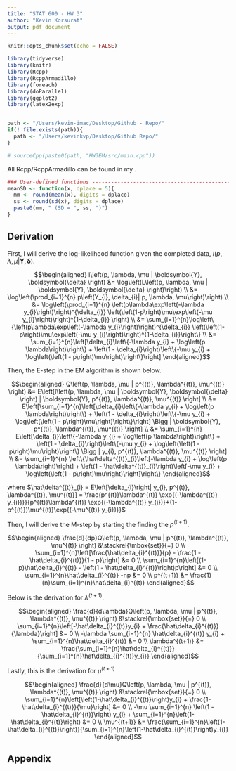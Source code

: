 ```yaml
---
title: "STAT 600 - HW 3"
author: "Kevin Korsurat"
output: pdf_document
---
```


```r
knitr::opts_chunk$set(echo = FALSE)

library(tidyverse)
library(knitr)
library(Rcpp)
library(RcppArmadillo)
library(foreach)
library(doParallel)
library(ggplot2)
library(latex2exp)


path <- "/Users/kevin-imac/Desktop/Github - Repo/"
if(! file.exists(path)){
  path <- "/Users/kevinkvp/Desktop/Github Repo/"
}

# sourceCpp(paste0(path, "HW3EM/src/main.cpp"))
```

All Rcpp/RcppArmadillo can be found in my [\textcolor{red}{GitHub}](https://github.com/skorsu/HW3EM).

```r

### User-defined functions -----------------------------------------------------
meanSD <- function(x, dplace = 5){
  mm <- round(mean(x), digits = dplace)
  ss <- round(sd(x), digits = dplace)
  paste0(mm, " (SD = ", ss, ")")
}
```

## Derivation

First, I will derive the log-likelihood function given the completed data, $l\left(p, \lambda, \mu | \boldsymbol{Y}, \boldsymbol{\delta} \right)$.

$$\begin{aligned}
l\left(p, \lambda, \mu | \boldsymbol{Y}, \boldsymbol{\delta} \right) &= \log\left(L\left(p, \lambda, \mu | \boldsymbol{Y}, \boldsymbol{\delta} \right)\right) \\
&= \log\left(\prod_{i=1}^{n} p\left(Y_{i}, \delta_{i}| p, \lambda, \mu\right)\right) \\
&= \log\left(\prod_{i=1}^{n} \left(p\lambda\exp\left(-\lambda y_{i}\right)\right)^{\delta_{i}} \left(\left(1-p\right)\mu\exp\left(-\mu y_{i}\right)\right)^{1-\delta_{i}} \right) \\
&= \sum_{i=1}^{n}\log\left\{\left(p\lambda\exp\left(-\lambda y_{i}\right)\right)^{\delta_{i}} \left(\left(1-p\right)\mu\exp\left(-\mu y_{i}\right)\right)^{1-\delta_{i}}\right\} \\
&= \sum_{i=1}^{n}\left[\delta_{i}\left\{-\lambda y_{i} + \log\left(p \lambda\right)\right\} + \left(1 - \delta_{i}\right)\left\{-\mu y_{i} + \log\left(\left(1 - p\right)\mu\right)\right\}\right]
\end{aligned}$$

Then, the E-step in the EM algorithm is shown below.

$$\begin{aligned}
Q\left(p, \lambda, \mu | p^{(t)}, \lambda^{(t)}, \mu^{(t)} \right) &= E\left[l\left(p, \lambda, \mu | \boldsymbol{Y}, \boldsymbol{\delta} \right) | \boldsymbol{Y}, p^{(t)}, \lambda^{(t)}, \mu^{(t)} \right] \\
&= E\left[\sum_{i=1}^{n}\left[\delta_{i}\left\{-\lambda y_{i} + \log\left(p \lambda\right)\right\} + \left(1 - \delta_{i}\right)\left\{-\mu y_{i} + \log\left(\left(1 - p\right)\mu\right)\right\}\right] \Bigg | \boldsymbol{Y}, p^{(t)}, \lambda^{(t)}, \mu^{(t)} \right] \\
&= \sum_{i=1}^{n} E\left[\delta_{i}\left\{-\lambda y_{i} + \log\left(p \lambda\right)\right\} + \left(1 - \delta_{i}\right)\left\{-\mu y_{i} + \log\left(\left(1 - p\right)\mu\right)\right\} \Bigg | y_{i}, p^{(t)}, \lambda^{(t)}, \mu^{(t)} \right] \\
&= \sum_{i=1}^{n} \left\{\hat\delta^{(t)}_{i}\left[-\lambda y_{i} + \log\left(p \lambda\right)\right]  + \left(1 - \hat\delta^{(t)}_{i}\right)\left[-\mu y_{i} + \log\left(\left(1 - p\right)\mu\right)\right]\right\}
\end{aligned}$$

where $\hat\delta^{(t)}_{i} = E\left[\delta_{i}\right| y_{i}, p^{(t)}, \lambda^{(t)}, \mu^{(t)}] = \frac{p^{(t)}\lambda^{(t)} \exp{(-\lambda^{(t)} y_{i})}}{p^{(t)}\lambda^{(t)} \exp{(-\lambda^{(t)} y_{i})}+(1-p^{(t)})\mu^{(t)}\exp{(-\mu^{(t)} y_{i})}}$

Then, I will derive the M-step by starting the finding the $p^{(t+1)}$.

$$\begin{aligned}
\frac{d}{dp}Q\left(p, \lambda, \mu | p^{(t)}, \lambda^{(t)}, \mu^{(t)} \right) &\stackrel{\mbox{set}}{=} 0 \\
\sum_{i=1}^{n}\left[\frac{\hat\delta_{i}^{(t)}}{p} - \frac{1 - \hat\delta_{i}^{(t)}}{1 - p}\right] &= 0 \\
\sum_{i=1}^{n}\left[(1-p)\hat\delta_{i}^{(t)} - \left(1 - \hat\delta_{i}^{(t)}\right)p\right] &= 0 \\
\sum_{i=1}^{n}\hat\delta_{i}^{(t)} -np &= 0 \\
p^{(t+1)} &= \frac{1}{n}\sum_{i=1}^{n}\hat\delta_{i}^{(t)}
\end{aligned}$$

Below is the derivation for $\lambda^{(t+1)}$.

$$\begin{aligned}
\frac{d}{d\lambda}Q\left(p, \lambda, \mu | p^{(t)}, \lambda^{(t)}, \mu^{(t)} \right) &\stackrel{\mbox{set}}{=} 0 \\
\sum_{i=1}^{n}\left[-\hat\delta_{i}^{(t)}y_{i} + \frac{\hat\delta_{i}^{(t)}}{\lambda}\right] &= 0 \\
-\lambda \sum_{i=1}^{n} \hat\delta_{i}^{(t)} y_{i} + \sum_{i=1}^{n}\hat\delta_{i}^{(t)} &= 0 \\
\lambda^{(t+1)} &= \frac{\sum_{i=1}^{n}\hat\delta_{i}^{(t)}}{\sum_{i=1}^{n}\hat\delta_{i}^{(t)}y_{i}}
\end{aligned}$$

Lastly, this is the derivation for $\mu^{(t+1)}$

$$\begin{aligned}
\frac{d}{d\mu}Q\left(p, \lambda, \mu | p^{(t)}, \lambda^{(t)}, \mu^{(t)} \right) &\stackrel{\mbox{set}}{=} 0 \\
\sum_{i=1}^{n}\left[\left(1-\hat\delta_{i}^{(t)}\right)y_{i} + \frac{1-\hat\delta_{i}^{(t)}}{\mu}\right] &= 0 \\
-\mu \sum_{i=1}^{n} \left(1 - \hat\delta_{i}^{(t)}\right) y_{i} + \sum_{i=1}^{n}\left(1-\hat\delta_{i}^{(t)}\right) &= 0 \\
\mu^{(t+1)} &= \frac{\sum_{i=1}^{n}\left(1-\hat\delta_{i}^{(t)}\right)}{\sum_{i=1}^{n}\left(1-\hat\delta_{i}^{(t)}\right)y_{i}}
\end{aligned}$$

\newpage

## Appendix

```r

```
